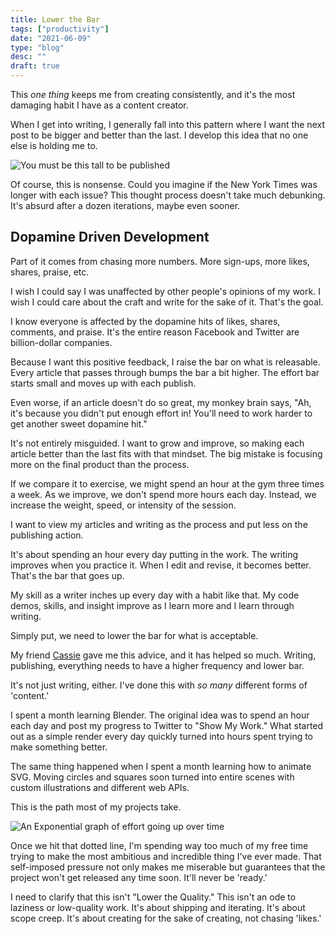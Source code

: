```yaml
---
title: Lower the Bar
tags: ["productivity"]
date: "2021-06-09"
type: "blog"
desc: ""
draft: true
---
```


This _one thing_ keeps me from creating consistently, and it's the most damaging habit I have as a content creator.

When I get into writing, I generally fall into this pattern where I want the next post to be bigger and better than the last. I develop this idea that no one else is holding me to.

<CenterContent>

![You must be this tall to be published](this-tall.svg)

</CenterContent>

Of course, this is nonsense. Could you imagine if the New York Times was longer with each issue? This thought process doesn't take much debunking. It's absurd after a dozen iterations, maybe even sooner.

## Dopamine Driven Development

Part of it comes from chasing more numbers. More sign-ups, more likes, shares, praise, etc.

I wish I could say I was unaffected by other people's opinions of my work. I wish I could care about the craft and write for the sake of it. That's the goal.

I know everyone is affected by the dopamine hits of likes, shares, comments, and praise. It's the entire reason Facebook and Twitter are billion-dollar companies.

Because I want this positive feedback, I raise the bar on what is releasable. Every article that passes through bumps the bar a bit higher. The effort bar starts small and moves up with each publish.

Even worse, if an article doesn't do so great, my monkey brain says, "Ah, it's because you didn't put enough effort in! You'll need to work harder to get another sweet dopamine hit."

It's not entirely misguided. I want to grow and improve, so making each article better than the last fits with that mindset. The big mistake is focusing more on the final product than the process.

If we compare it to exercise, we might spend an hour at the gym three times a week. As we improve, we don't spend more hours each day. Instead, we increase the weight, speed, or intensity of the session.

I want to view my articles and writing as the process and put less on the publishing action.

It's about spending an hour every day putting in the work. The writing improves when you practice it. When I edit and revise, it becomes better. That's the bar that goes up.

My skill as a writer inches up every day with a habit like that. My code demos, skills, and insight improve as I learn more and I learn through writing.

Simply put, we need to lower the bar for what is acceptable.

My friend [Cassie](https://cassie.codes) gave me this advice, and it has helped so much. Writing, publishing, everything needs to have a higher frequency and lower bar.

It's not just writing, either. I've done this with _so many_ different forms of 'content.'

I spent a month learning Blender. The original idea was to spend an hour each day and post my progress to Twitter to "Show My Work." What started out as a simple render every day quickly turned into hours spent trying to make something better.

The same thing happened when I spent a month learning how to animate SVG. Moving circles and squares soon turned into entire scenes with custom illustrations and different web APIs.

This is the path most of my projects take.

<CenterContent>

![An Exponential graph of effort going up over time](excalidraw.png)

</CenterContent>

Once we hit that dotted line, I'm spending way too much of my free time trying to make the most ambitious and incredible thing I've ever made. That self-imposed pressure not only makes me miserable but guarantees that the project won't get released any time soon. It'll never be 'ready.'

<DraftContent>

I need to clarify that this isn't "Lower the Quality." This isn't an ode to laziness or low-quality work. It's about shipping and iterating. It's about scope creep. It's about creating for the sake of creating, not chasing 'likes.'

</DraftContent>
